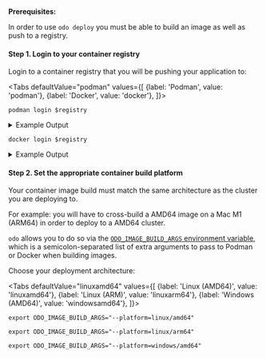 
**Prerequisites:**

In order to use `odo deploy` you must be able to build an image as well as push to a registry.

#### Step 1. Login to your container registry

Login to a container registry that you will be pushing your application to:

<Tabs
defaultValue="podman"
values={[
{label: 'Podman', value: 'podman'},
{label: 'Docker', value: 'docker'},
]}>

<TabItem value="podman">

```shell
podman login $registry
```

<details>
<summary>Example Output</summary>

```console
$ podman login quay.io
Username:
Password:
Login Succeeded!
```

</details>

</TabItem>

<TabItem value="docker">

```shell
docker login $registry
```

<details>
<summary>Example Output</summary>

```console
$ docker login docker.io
Username:
Password:
Login Succeeded!
```

</details>

</TabItem>

</Tabs>

#### Step 2. Set the appropriate container build platform

Your container image build must match the same architecture as the cluster you are deploying to.

For example: you will have to cross-build a AMD64 image on a Mac M1 (ARM64) in order to deploy to a AMD64 cluster.

`odo` allows you to do so via the [`ODO_IMAGE_BUILD_ARGS` environment variable](/overview/configure.md#environment-variables-controlling-odo-behavior),
which is a semicolon-separated list of extra arguments to pass to Podman or Docker when building images.

Choose your deployment architecture:

<Tabs
defaultValue="linuxamd64"
values={[
{label: 'Linux (AMD64)', value: 'linuxamd64'},
{label: 'Linux (ARM)', value: 'linuxarm64'},
{label: 'Windows (AMD64)', value: 'windowsamd64'},
]}>

<TabItem value="linuxamd64">

```shell
export ODO_IMAGE_BUILD_ARGS="--platform=linux/amd64"
```

</TabItem>

<TabItem value="linuxarm64">

```shell
export ODO_IMAGE_BUILD_ARGS="--platform=linux/arm64"
```

</TabItem>

<TabItem value="windowsamd64">

```shell
export ODO_IMAGE_BUILD_ARGS="--platform=windows/amd64"
```

</TabItem>

</Tabs>
